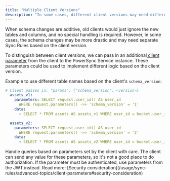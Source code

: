 ```yaml
---
title: "Multiple Client Versions"
description: "In some cases, different client versions may need different output schemas."
---
```


When schema changes are additive, old clients would just ignore the new tables and columns, and no special handling is required. However, in some cases, the schema changes may be more drastic and may need separate Sync Rules based on the client version.

To distinguish between client versions, we can pass in an additional[ client parameter](/usage/sync-rules/advanced-topics/client-parameters) from the client to the PowerSync Service instance. These parameters could be used to implement different logic based on the client version.

Example to use different table names based on the client's `schema_version`:

```yaml
# Client passes in: "params": {"schema_version": <version>}
  assets_v1:
    parameters: SELECT request.user_id() AS user_id
      WHERE request.parameters() ->> 'schema_version' = '1'
    data:
      - SELECT * FROM assets AS assets_v1 WHERE user_id = bucket.user_id

  assets_v2:
    parameters: SELECT request.user_id() AS user_id
      WHERE request.parameters() ->> 'schema_version' = '2'
    data:
      - SELECT * FROM assets AS assets_v2 WHERE user_id = bucket.user_id
```

<Warning>
  Handle queries based on parameters set by the client with care. The client can send any value for these parameters, so it's not a good place to do authorization. If the parameter must be authenticated, use parameters from the JWT instead. Read more: [Security consideration](/usage/sync-rules/advanced-topics/client-parameters#security-consideration)
</Warning>
